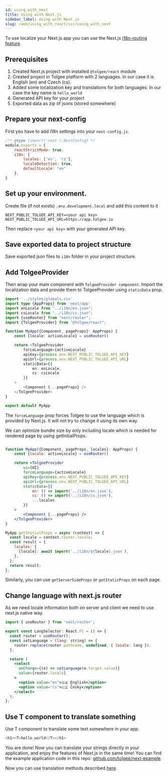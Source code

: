 ```yaml
---
id: using_with_next
title: Using with Next.js
sidebar_label: Using with Next.js
slug: /web/using_with_react/ssr/using_with_next
---
```


To use localize your Next.js app you can use the Next.js [i18n-routing feature](https://nextjs.org/docs/advanced-features/i18n-routing).

## Prerequisites
1. Created Next.js project with installed `@tolgee/react` module
2. Created project in Tolgee platform with 2 languages. In our case it is English (en) and Czech (cs).
3. Added some localization key and translations for both languages. In our case the key name is `hello_world`
4. Generated API key for your project
5. Exported data as zip of jsons (stored somewhere)

## Prepare your next-config

First you have to add i18n settings into your `next-config.js`.

```javascript
/** @type {import('next').NextConfig} */
module.exports = {
    reactStrictMode: true,
    i18n: {
        locales: ['en', 'cs'],
        localeDetection: true,
        defaultLocale: "en"
    },
}
```

## Set up your environment.
Create file (if not exists) `.env.development.local` and add this content to it
```
NEXT_PUBLIC_TOLGEE_API_KEY=<your api key>
NEXT_PUBLIC_TOLGEE_API_URL=https://app.tolgee.io
```
Then replace `<your api key>` with your generated API key.

## Save exported data to project structure
Save exported json files to `i18n` folder in your project structure.

## Add TolgeeProvider
Then wrap your main component with `TolgeeProvider component`.
Import the localization data and provide them to TolgeeProvider using `staticData` prop.

```typescript jsx
import '../styles/globals.css'
import type {AppProps} from 'next/app'
import enLocale from "../i18n/en.json";
import csLocale from "../i18n/cs.json";
import {useRouter} from "next/router";
import {TolgeeProvider} from "@tolgee/react";

function MyApp({Component, pageProps}: AppProps) {
    const {locale: activeLocale} = useRouter()

    return <TolgeeProvider
        forceLanguage={activeLocale}
        apiKey={process.env.NEXT_PUBLIC_TOLGEE_API_KEY}
        apiUrl={process.env.NEXT_PUBLIC_TOLGEE_API_URL}
        staticData={{
            en: enLocale,
            cs: csLocale
        }}
    >
        <Component {...pageProps} />
    </TolgeeProvider>
}

export default MyApp
```
The `forceLanguage` prop forces Tolgee to use the language which is provided by Next.js. It will not try to change it
using its own way.

We can optimize bundle size by only including locale which is needed for rendered page by using getInitialProps.

```jsx

function MyApp({Component, pageProps, locales}: AppProps) {
    const {locale: activeLocale} = useRouter()

    return <TolgeeProvider
        ui={UI}
        forceLanguage={activeLocale}
        apiKey={process.env.NEXT_PUBLIC_TOLGEE_API_KEY}
        apiUrl={process.env.NEXT_PUBLIC_TOLGEE_API_URL}
        staticData={{
            en: () => import('../i18n/en.json'),
            cs: () => import('../i18n/cs.json'),
            ...locales
        }}
    >
        <Component {...pageProps} />
    </TolgeeProvider>
}

MyApp.getInitialProps = async (context) => {
  const locale = context.router.locale;
  const result = {
    locales: {
      [locale]: await import(`../i18n/${locale}.json`),
    },
  };
  return result;
};
```

Similarly, you can use `getServerSideProps` or `getStaticProps` on each page.


## Change language with next.js router

As we need locale information both on server and client we need to use next.js native way.
```jsx
import { useRouter } from 'next/router';

export const LangSelector: React.FC = () => {
  const router = useRouter();
  const setLanguage = (lang: string) => {
    router.replace(router.pathname, undefined, { locale: lang });
  };

  return (
    <select
      onChange={(e) => setLanguage(e.target.value)}
      value={router.locale}
    >
      <option value="en">🇬🇧 English</option>
      <option value="cs">🇨🇿 Česky</option>
    </select>
  );
};
```

## Use T component to translate something
Use T component to translate some text somewhere in your app.
```typescript jsx
<h1><T>hello_world</T></h1>
```

You are done! Now you can translate your strings directly in your application, and enjoy the features of Next.js in the same time!
You can find the example application code in this repo: [github.com/tolgee/next-example](https://github.com/tolgee/next-example).

Now you can use translation methods described [here](../translating).
